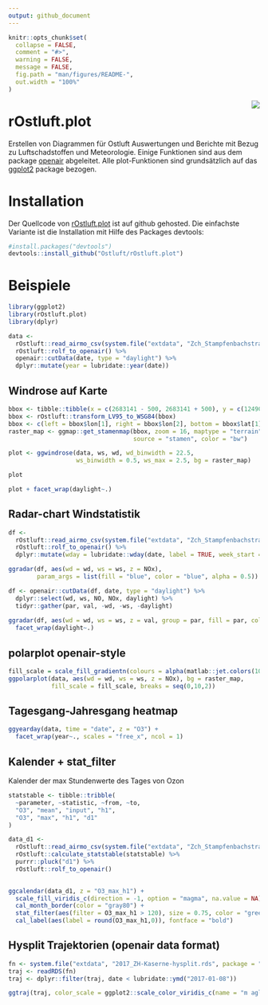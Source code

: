 ```yaml
---
output: github_document
---
```

<!-- README.md is generated from README.Rmd. Please edit that file -->



```r
knitr::opts_chunk$set(
  collapse = FALSE,
  comment = "#>",
  warning = FALSE,
  message = FALSE,
  fig.path = "man/figures/README-",
  out.width = "100%"
)
```

<img src="man/figures/logo.png" align="right" />

# rOstluft.plot

Erstellen von Diagrammen für Ostluft Auswertungen und Berichte mit Bezug zu Luftschadstoffen und Meteorologie.
Einige Funktionen sind aus dem package [openair](http://www.openair-project.org) abgeleitet. Alle plot-Funktionen sind grundsätzlich auf das [ggplot2](https://ggplot2.tidyverse.org) package bezogen.


# Installation

Der Quellcode von [rOstluft.plot](https://github.com/Ostluft/rOstluft.plot) ist auf github gehosted. Die einfachste 
Variante ist die Installation mit Hilfe des Packages devtools:

```r
#install.packages("devtools")
devtools::install_github("Ostluft/rOstluft.plot")
```



# Beispiele


```r
library(ggplot2)
library(rOstluft.plot)
library(dplyr)

data <-
  rOstluft::read_airmo_csv(system.file("extdata", "Zch_Stampfenbachstrasse_2010-2014.csv", package = "rOstluft.data", mustWork = TRUE)) %>%
  rOstluft::rolf_to_openair() %>%
  openair::cutData(date, type = "daylight") %>% 
  dplyr::mutate(year = lubridate::year(date))
```





## Windrose auf Karte

```r
bbox <- tibble::tibble(x = c(2683141 - 500, 2683141 + 500), y = c(1249040 - 500, 1249040 + 500))
bbox <- rOstluft::transform_LV95_to_WSG84(bbox)
bbox <- c(left = bbox$lon[1], right = bbox$lon[2], bottom = bbox$lat[1], top = bbox$lat[2])
raster_map <- ggmap::get_stamenmap(bbox, zoom = 16, maptype = "terrain",
                                   source = "stamen", color = "bw")

plot <- ggwindrose(data, ws, wd, wd_binwidth = 22.5, 
                   ws_binwidth = 0.5, ws_max = 2.5, bg = raster_map)

plot

plot + facet_wrap(daylight~.)
```




## Radar-chart Windstatistik

```r
df <-
  rOstluft::read_airmo_csv(system.file("extdata", "Zch_Stampfenbachstrasse_2010-2014.csv",package = "rOstluft.data", mustWork = TRUE)) %>%
  rOstluft::rolf_to_openair() %>%
  dplyr::mutate(wday = lubridate::wday(date, label = TRUE, week_start = 1))

ggradar(df, aes(wd = wd, ws = ws, z = NOx), 
        param_args = list(fill = "blue", color = "blue", alpha = 0.5)) + ylab("NOx")

df <- openair::cutData(df, date, type = "daylight") %>% 
  dplyr::select(wd, ws, NO, NOx, daylight) %>% 
  tidyr::gather(par, val, -wd, -ws, -daylight)
 
ggradar(df, aes(wd = wd, ws = ws, z = val, group = par, fill = par, color = par)) + ylab("mean") +
  facet_wrap(daylight~.)
```




## polarplot openair-style

```r
fill_scale = scale_fill_gradientn(colours = alpha(matlab::jet.colors(100), 0.75), na.value = NA)
ggpolarplot(data, aes(wd = wd, ws = ws, z = NOx), bg = raster_map, 
            fill_scale = fill_scale, breaks = seq(0,10,2))
```





## Tagesgang-Jahresgang heatmap

```r
ggyearday(data, time = "date", z = "O3") +
  facet_wrap(year~., scales = "free_x", ncol = 1)
```





## Kalender + stat_filter

Kalender der max Stundenwerte des Tages von Ozon  

```r
statstable <- tibble::tribble(
  ~parameter, ~statistic, ~from, ~to,
  "O3", "mean", "input", "h1",
  "O3", "max", "h1", "d1"
)

data_d1 <- 
  rOstluft::read_airmo_csv(system.file("extdata", "Zch_Stampfenbachstrasse_2010-2014.csv",package = "rOstluft.data", mustWork = TRUE)) %>%
  rOstluft::calculate_statstable(statstable) %>%
  purrr::pluck("d1") %>% 
  rOstluft::rolf_to_openair()

  
ggcalendar(data_d1, z = "O3_max_h1") +
  scale_fill_viridis_c(direction = -1, option = "magma", na.value = NA) +
  cal_month_border(color = "gray80") +
  stat_filter(aes(filter = O3_max_h1 > 120), size = 0.75, color = "green", fill = NA, shape = 21) +
  cal_label(aes(label = round(O3_max_h1,0)), fontface = "bold")
```


## Hysplit Trajektorien (openair data format)

```r
fn <- system.file("extdata", "2017_ZH-Kaserne-hysplit.rds", package = "rOstluft.data")
traj <- readRDS(fn)
traj <- dplyr::filter(traj, date < lubridate::ymd("2017-01-08"))

ggtraj(traj, color_scale = ggplot2::scale_color_viridis_c(name = "m agl."))
```





